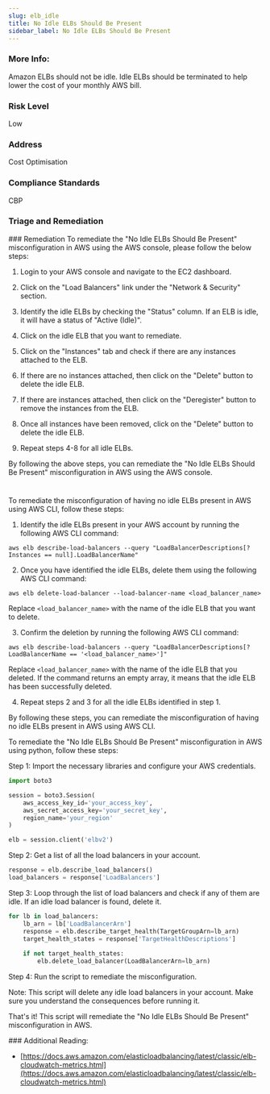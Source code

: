 ```yaml
---
slug: elb_idle
title: No Idle ELBs Should Be Present
sidebar_label: No Idle ELBs Should Be Present
---
```


### More Info:

Amazon ELBs should not be idle. Idle ELBs should be terminated to help lower the cost of your monthly AWS bill.

### Risk Level

Low

### Address

Cost Optimisation

### Compliance Standards

CBP



### Triage and Remediation
<Tabs>
<Tab title='Remediation'>
### Remediation

<AccordionGroup>
<Accordion title='Using Console' defaultOpen='true'>
To remediate the "No Idle ELBs Should Be Present" misconfiguration in AWS using the AWS console, please follow the below steps:

1. Login to your AWS console and navigate to the EC2 dashboard.

2. Click on the "Load Balancers" link under the "Network & Security" section.

3. Identify the idle ELBs by checking the "Status" column. If an ELB is idle, it will have a status of "Active (Idle)".

4. Click on the idle ELB that you want to remediate.

5. Click on the "Instances" tab and check if there are any instances attached to the ELB.

6. If there are no instances attached, then click on the "Delete" button to delete the idle ELB.

7. If there are instances attached, then click on the "Deregister" button to remove the instances from the ELB.

8. Once all instances have been removed, click on the "Delete" button to delete the idle ELB.

9. Repeat steps 4-8 for all idle ELBs.

By following the above steps, you can remediate the "No Idle ELBs Should Be Present" misconfiguration in AWS using the AWS console.

#
</Accordion>

<Accordion title='Using CLI'>
To remediate the misconfiguration of having no idle ELBs present in AWS using AWS CLI, follow these steps:

1. Identify the idle ELBs present in your AWS account by running the following AWS CLI command:
```
aws elb describe-load-balancers --query "LoadBalancerDescriptions[?Instances == null].LoadBalancerName"
```

2. Once you have identified the idle ELBs, delete them using the following AWS CLI command:
```
aws elb delete-load-balancer --load-balancer-name <load_balancer_name>
```
Replace `<load_balancer_name>` with the name of the idle ELB that you want to delete.

3. Confirm the deletion by running the following AWS CLI command:
```
aws elb describe-load-balancers --query "LoadBalancerDescriptions[?LoadBalancerName == '<load_balancer_name>']"
```
Replace `<load_balancer_name>` with the name of the idle ELB that you deleted. If the command returns an empty array, it means that the idle ELB has been successfully deleted.

4. Repeat steps 2 and 3 for all the idle ELBs identified in step 1.

By following these steps, you can remediate the misconfiguration of having no idle ELBs present in AWS using AWS CLI.
</Accordion>

<Accordion title='Using Python'>
To remediate the "No Idle ELBs Should Be Present" misconfiguration in AWS using python, follow these steps:

Step 1: Import the necessary libraries and configure your AWS credentials.

```python
import boto3

session = boto3.Session(
    aws_access_key_id='your_access_key',
    aws_secret_access_key='your_secret_key',
    region_name='your_region'
)

elb = session.client('elbv2')
```

Step 2: Get a list of all the load balancers in your account.

```python
response = elb.describe_load_balancers()
load_balancers = response['LoadBalancers']
```

Step 3: Loop through the list of load balancers and check if any of them are idle. If an idle load balancer is found, delete it.

```python
for lb in load_balancers:
    lb_arn = lb['LoadBalancerArn']
    response = elb.describe_target_health(TargetGroupArn=lb_arn)
    target_health_states = response['TargetHealthDescriptions']
    
    if not target_health_states:
        elb.delete_load_balancer(LoadBalancerArn=lb_arn)
```

Step 4: Run the script to remediate the misconfiguration.

Note: This script will delete any idle load balancers in your account. Make sure you understand the consequences before running it.

That's it! This script will remediate the "No Idle ELBs Should Be Present" misconfiguration in AWS.
</Accordion>

</AccordionGroup>
</Tab>
</Tabs>
### Additional Reading:

- [https://docs.aws.amazon.com/elasticloadbalancing/latest/classic/elb-cloudwatch-metrics.html](https://docs.aws.amazon.com/elasticloadbalancing/latest/classic/elb-cloudwatch-metrics.html) 

